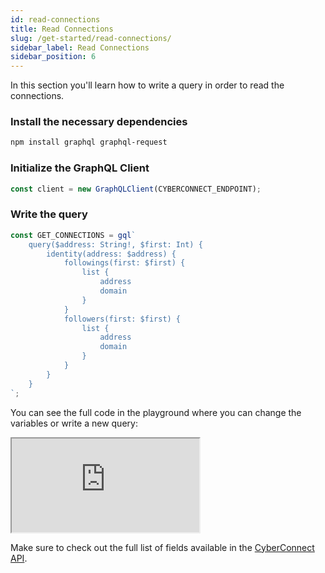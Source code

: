 ```yaml
---
id: read-connections
title: Read Connections
slug: /get-started/read-connections/
sidebar_label: Read Connections
sidebar_position: 6
---
```


In this section you'll learn how to write a query in order to read the connections.

### Install the necessary dependencies
```bash npm2yarn
npm install graphql graphql-request
```

### Initialize the GraphQL Client
```jsx title="/src/queries/GetConnections.tsx"
const client = new GraphQLClient(CYBERCONNECT_ENDPOINT);
```

### Write the query

```jsx title="/src/queries/GetConnections.tsx"
const GET_CONNECTIONS = gql`
    query($address: String!, $first: Int) {
        identity(address: $address) {
            followings(first: $first) {
                list {
                    address
                    domain
                }
            }
            followers(first: $first) {
                list {
                    address
                    domain
                }
            }
        }
    }
`;
```

You can see the full code in the playground where you can change the variables or write a new query:

<iframe src="https://codesandbox.io/embed/read-connections-fk75zg?codemirror=1&fontsize=14&hidenavigation=0&theme=dark&runonclick=1&view=split"
    title="read-connections"
    allow="accelerometer; ambient-light-sensor; camera; encrypted-media; geolocation; gyroscope; hid; microphone; midi; payment; usb; vr; xr-spatial-tracking"
    sandbox="allow-forms allow-modals allow-popups allow-presentation allow-same-origin allow-scripts"
></iframe>

Make sure to check out the full list of fields available in the [CyberConnect API](/cyberconnect-api/overview/).
